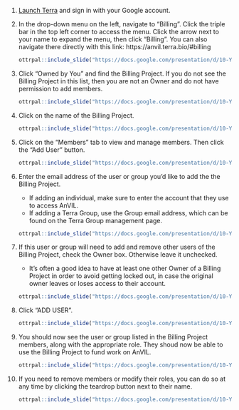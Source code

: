 1. [Launch Terra](https://anvil.terra.bio/#workspaces) and sign in with your Google account.

1. In the drop-down menu on the left, navigate to "Billing". Click the triple bar in the top left corner to access the menu. Click the arrow next to your name to expand the menu, then click "Billing".  You can also navigate there directly with this link: https://anvil.terra.bio/#billing

    ```r
ottrpal::include_slide("https://docs.google.com/presentation/d/10-YvYQqI2y32ErihJJMbyLAL4nPIkPA2MLk_6Ee7fXw/edit#slide=id.g116f8d759be_0_2")
    ```

1. Click “Owned by You” and find the Billing Project.  If you do not see the Billing Project in this list, then you are not an Owner and do not have permission to add members.

    ```r
ottrpal::include_slide("https://docs.google.com/presentation/d/10-YvYQqI2y32ErihJJMbyLAL4nPIkPA2MLk_6Ee7fXw/edit#slide=id.g116f8d759be_0_149")
    ```

1. Click on the name of the Billing Project.

    ```r
ottrpal::include_slide("https://docs.google.com/presentation/d/10-YvYQqI2y32ErihJJMbyLAL4nPIkPA2MLk_6Ee7fXw/edit#slide=id.g1edc2edcaf8_1_29")
    ```

1. Click on the “Members” tab to view and manage members.  Then click the “Add User” button.

    ```r
ottrpal::include_slide("https://docs.google.com/presentation/d/10-YvYQqI2y32ErihJJMbyLAL4nPIkPA2MLk_6Ee7fXw/edit#slide=id.g1edc2edcaf8_1_14")
    ```
    
1. Enter the email address of the user or group you’d like to add the the Billing Project.
    - If adding an individual, make sure to enter the account that they use to access AnVIL.
    - If adding a Terra Group, use the Group email address, which can be found on the Terra Group management page.

    ```r
ottrpal::include_slide("https://docs.google.com/presentation/d/10-YvYQqI2y32ErihJJMbyLAL4nPIkPA2MLk_6Ee7fXw/edit#slide=id.g1edc2edcaf8_1_36")
    ```

1. If this user or group will need to add and remove other users of the Billing Project, check the Owner box.  Otherwise leave it unchecked.
    - It’s often a good idea to have at least one other Owner of a Billing Project in order to avoid getting locked out, in case the original owner leaves or loses access to their account.

    ```r
ottrpal::include_slide("https://docs.google.com/presentation/d/10-YvYQqI2y32ErihJJMbyLAL4nPIkPA2MLk_6Ee7fXw/edit#slide=id.g1edc2edcaf8_1_42")
    ```

1. Click “ADD USER”.

    ```r
ottrpal::include_slide("https://docs.google.com/presentation/d/10-YvYQqI2y32ErihJJMbyLAL4nPIkPA2MLk_6Ee7fXw/edit#slide=id.g1edc2edcaf8_1_48")
    ```

1.  You should now see the user or group listed in the Billing Project members, along with the appropriate role.  They shoud now be able to use the Billing Project to fund work on AnVIL.

    ```r
ottrpal::include_slide("https://docs.google.com/presentation/d/10-YvYQqI2y32ErihJJMbyLAL4nPIkPA2MLk_6Ee7fXw/edit#slide=id.g1edc2edcaf8_1_55")
    ```
    
1. If you need to remove members or modify their roles, you can do so at any time by clicking the teardrop button next to their name.

    ```r
ottrpal::include_slide("https://docs.google.com/presentation/d/10-YvYQqI2y32ErihJJMbyLAL4nPIkPA2MLk_6Ee7fXw/edit#slide=id.g1edc2edcaf8_1_62")
    ```

